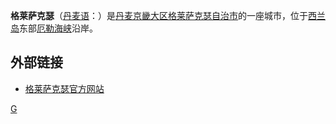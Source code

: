 {{Infobox Settlement
| name = 格莱萨克瑟<br/>Gladsaxe
| image_skyline = 
| imagesize = 
| image_caption = 
| image_flag = 
| image_shield = 
| pushpin_map = Denmark
| pushpin_label_position = bottom
| subdivision_type = 国家
| subdivision_name = {{DEN}}
| subdivision_type1 = [[丹麦行政区划|大区]]
| subdivision_name1 = [[京畿大区|京畿大区]]
| elevation_m = 
| elevation_ft = 
| area_total_km2 = 26
| population_as_of = 2008年
| population_total = 68913
| population_density_km2 = auto
| timezone = 
| utc_offset = 
| timezone_DST = 
| utc_offset_DST = 
| latd = 55
| latm = 44
| lats = 02
| latNS = N
| longd = 12
| longm = 29
| longs = 07
| longEW = E
| website =  
}}
'''格莱萨克瑟'''（[[丹麦语|丹麦语]]：'''{{lang|da|Gladsaxe}}'''）是[[丹麦|丹麦]][[京畿大区|京畿大区]][[格莱萨克瑟自治市|格莱萨克瑟自治市]]的一座城市，位于[[西兰岛|西兰岛]]东部[[厄勒海峡|厄勒海峡]]沿岸。

==外部链接==
*[http://www.gladsaxe.dk 格莱萨克瑟官方网站] {{Wayback|url=http://www.gladsaxe.dk/ |date=20070803071448 }}

{{Denmark-stub}}

[[Category:首都大区城市|G]]